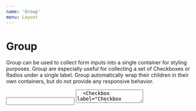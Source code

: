```yaml
---
name: 'Group'
menu: Layout
---
```




# Group

Group can be used to collect form inputs into a single container for styling purposes.  Group are especially 
useful for collecting a set of Checkboxes or Radios under a single label.  Group automatically wrap their children 
in their own containers, but do not provide any responsive behavior.

<Playground>
  <Input label="Input outside of a Group" />
  <Textarea label="Textarea outside of a Group" />
  <Checkbox label="Checkbox outside of a Group" />
  <Radio label="Radio outside of a Group" />
  <Select label="Select outside of a Group">
    <option>Option 1</option>
  </Select>
  <Button>Button Outside of a Group</Button>

  <Group>
    <Input label="Input inside of a Group" />
    <Textarea label="Textarea inside of a Group" />
    <Checkbox label="Checkbox inside of a Group" />
    <Radio label="Radio inside of a Group" />
    <Select label="Select inside of a Group">
      <option>Option 1</option>
    </Select>
    <Button>Button Inside of a Group</Button>
  </Group>

  <Group heading="Optional Group header">
    <Radio label="Radio inside of a Group" />
    <Radio label="Radio inside of a Group" />
    <Radio label="Radio inside of a Group" />
    <Radio label="Radio inside of a Group" />
  </Group>
</Playground>

# Inline Groups

Inline Group can be used to collect form inputs into a single row.  The inputs will be vertically aligned to each 
other and will will switch to a stacked layout at the specified breakpoint.

<Playground>
  <Group inline>
    <Input label="Input inside of a Group" />
    <Button>Button Text</Button>
  </Group>
  <Group inline heading="Form Group Heading">
    <Input label="Input inside of a Group" />
    <Checkbox label="Checkbox inside of a Group" />
  </Group>
  <Group inline>
    <Select label="Select inside of a Group">
      <option>Option 1</option>
    </Select>
    <Input label="Input inside of a Group" />
  </Group>
  <Group inline heading="Form Group Heading">
    <Radio label="Radio inside of a Group" />
    <Radio label="Radio inside of a Group" />
    <Radio label="Radio inside of a Group" />
  </Group>
  <Group inline>
    <Input label="Input inside of a Group" />
    <Input label="Input inside of a Group" />
    <Input label="Input inside of a Group" />
  </Group>
  <Group inline heading="Form Group Heading">
    <Select label="Select inside of a Group">
      <option>Option 1</option>
    </Select>
    <Input label="Input inside of a Group" />
    <Select label="Select inside of a Group">
      <option>Option 1</option>
    </Select>
    <Textarea label="Textarea inside of a Group" />
  </Group>
</Playground>

## Inline Group Responsiveness

<FullscreenDemo variant="dark" of={Group} title="Group">
  <Section variant="background">
    <Heading>
      These Groups will change to a stacked layout at the medium breakpoint.
    </Heading>
    <Group inline>
      <Input label="Input inside of a Group" />
      <Button>Button Text</Button>
    </Group>
    <Group inline heading="Group Heading">
      <Input label="Input inside of a Group" />
      <Checkbox label="Checkbox inside of a Group" />
    </Group>
    <Group inline>
      <Select label="Select inside of a Group">
        <option>Option 1</option>
      </Select>
      <Input label="Input inside of a Group" />
    </Group>
    <Group inline heading="Group Heading">
      <Radio label="Radio inside of a Group" />
      <Radio label="Radio inside of a Group" />
      <Radio label="Radio inside of a Group" />
    </Group>
    <Group inline>
      <Input label="Input inside of a Group" />
      <Input label="Input inside of a Group" />
      <Input label="Input inside of a Group" />
    </Group>
    <Group inline heading="Group Heading">
      <Select label="Select inside of a Group">
        <option>Option 1</option>
      </Select>
      <Input label="Input inside of a Group" />
      <Select label="Select inside of a Group">
        <option>Option 1</option>
      </Select>
      <Textarea label="Textarea inside of a Group" />
    </Group>
  </Section>
</FullscreenDemo>

## Props

<Props of={Group} />
